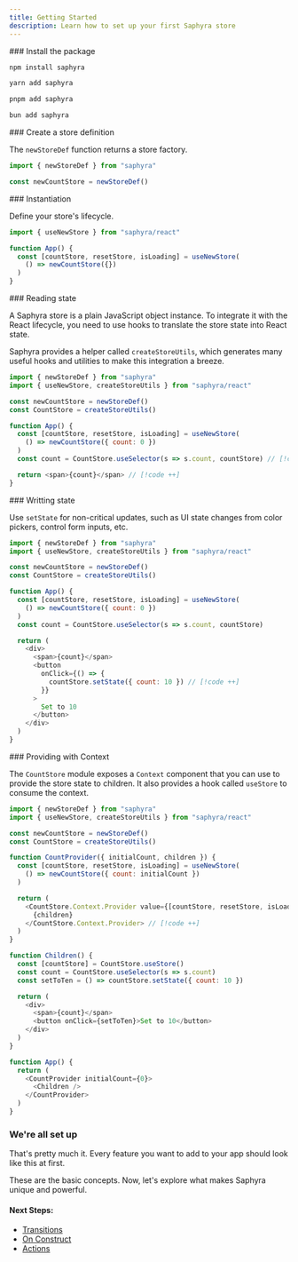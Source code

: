 ```yaml
---
title: Getting Started
description: Learn how to set up your first Saphyra store
---
```


 
<Steps>  
<Step>  
### Install the package

```bash tab="npm"
npm install saphyra
```

```bash tab="yarn"
yarn add saphyra
```

```bash tab="pnpm"
pnpm add saphyra
```

```bash tab="bun"
bun add saphyra
```

</Step>  
<Step>  
### Create a store definition

The `newStoreDef` function returns a store factory.

```js
import { newStoreDef } from "saphyra"

const newCountStore = newStoreDef()
```

</Step>  
<Step>  
### Instantiation

Define your store's lifecycle.

```js
import { useNewStore } from "saphyra/react"

function App() {
  const [countStore, resetStore, isLoading] = useNewStore(
    () => newCountStore({})
  )
}
```

</Step>  
<Step>  
### Reading state

A Saphyra store is a plain JavaScript object instance. To integrate it with the React lifecycle, you need to use hooks to translate the store state into React state.

Saphyra provides a helper called `createStoreUtils`, which generates many useful hooks and utilities to make this integration a breeze.

```js
import { newStoreDef } from "saphyra"
import { useNewStore, createStoreUtils } from "saphyra/react"

const newCountStore = newStoreDef()
const CountStore = createStoreUtils()

function App() {
  const [countStore, resetStore, isLoading] = useNewStore(
    () => newCountStore({ count: 0 })
  )
  const count = CountStore.useSelector(s => s.count, countStore) // [!code ++]

  return <span>{count}</span> // [!code ++]
}
```

</Step>  
<Step>  
### Writting state

Use `setState` for non-critical updates, such as UI state changes from color pickers, control form inputs, etc.

```js
import { newStoreDef } from "saphyra"
import { useNewStore, createStoreUtils } from "saphyra/react"

const newCountStore = newStoreDef()
const CountStore = createStoreUtils()

function App() {
  const [countStore, resetStore, isLoading] = useNewStore(
    () => newCountStore({ count: 0 })
  )
  const count = CountStore.useSelector(s => s.count, countStore)

  return (
    <div>
      <span>{count}</span>
      <button 
        onClick={() => {
          countStore.setState({ count: 10 }) // [!code ++]
        }}
      >
        Set to 10
      </button>
    </div>
  )
}
```

</Step>  
<Step>  
### Providing with Context

The `CountStore` module exposes a `Context` component that you can use to provide the store state to children. It also provides a hook called `useStore` to consume the context.

```js
import { newStoreDef } from "saphyra"
import { useNewStore, createStoreUtils } from "saphyra/react"

const newCountStore = newStoreDef()
const CountStore = createStoreUtils()

function CountProvider({ initialCount, children }) {
  const [countStore, resetStore, isLoading] = useNewStore(
    () => newCountStore({ count: initialCount })
  )

  return (
    <CountStore.Context.Provider value={[countStore, resetStore, isLoading]}> // [!code ++]
      {children}
    </CountStore.Context.Provider> // [!code ++]
  )
}

function Children() {
  const [countStore] = CountStore.useStore()
  const count = CountStore.useSelector(s => s.count)
  const setToTen = () => countStore.setState({ count: 10 })

  return (
    <div>
      <span>{count}</span>
      <button onClick={setToTen}>Set to 10</button>
    </div>
  )
}

function App() {
  return (
    <CountProvider initialCount={0}>
      <Children />
    </CountProvider>
  )
}
```



### We're all set up

That's pretty much it. Every feature you want to add to your app should look like this at first.

These are the basic concepts. Now, let's explore what makes Saphyra unique and powerful.

#### Next Steps:

- [Transitions](/docs/transitions)
- [On Construct](/docs/on-construct)
- [Actions](/docs/actions)

</Step>  
</Steps>
